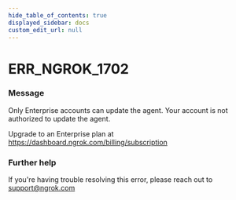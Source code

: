 ```yaml
---
hide_table_of_contents: true
displayed_sidebar: docs
custom_edit_url: null
---
```



# ERR_NGROK_1702

### Message
Only Enterprise accounts can update the agent.
Your account is not authorized to update the agent. 

Upgrade to an Enterprise plan at https://dashboard.ngrok.com/billing/subscription

### Further help
If you're having trouble resolving this error, please reach out to [support@ngrok.com](mailto:support@ngrok.com?subject=Help%20with%20ERR_NGROK_1702)


<ErrorDetails error='err_ngrok_1702' />

